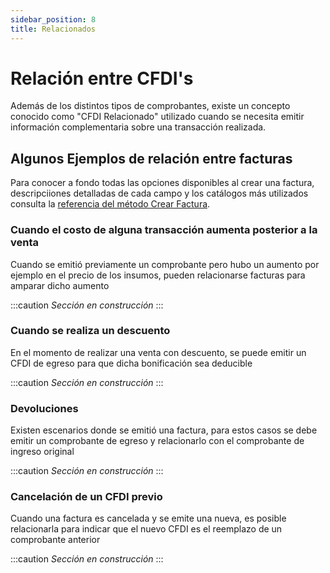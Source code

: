 ```yaml
---
sidebar_position: 8
title: Relacionados
---
```


# Relación entre CFDI's
Además de los distintos tipos de comprobantes, existe un concepto conocido como "CFDI Relacionado" utilizado cuando se necesita emitir información complementaria sobre una transacción realizada.

## Algunos Ejemplos de relación entre facturas
Para conocer a fondo todas las opciones disponibles al crear una factura, descripciiones
detalladas de cada campo y los catálogos más utilizados consulta la
[referencia del método Crear Factura](/api/#operation/createInvoice).

### Cuando el costo de alguna transacción aumenta posterior a la venta
Cuando se emitió previamente un comprobante pero hubo un aumento por ejemplo en el precio de los insumos, pueden relacionarse facturas para amparar dicho aumento

:::caution *Sección en construcción*
:::

### Cuando se realiza un descuento 
En el momento de realizar una venta con descuento, se puede emitir un CFDI de egreso para que dicha bonificación sea deducible

:::caution *Sección en construcción*
:::

### Devoluciones 
Existen escenarios donde se emitió una factura, para estos casos se debe emitir un comprobante de egreso y relacionarlo con el comprobante de ingreso original

:::caution *Sección en construcción*
:::

### Cancelación de un CFDI previo
Cuando una factura es cancelada y se emite una nueva, es posible relacionarla para indicar que el nuevo CFDI es el reemplazo de un comprobante anterior

:::caution *Sección en construcción*
:::
